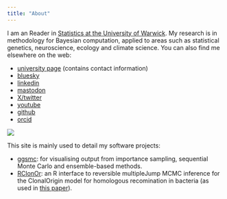 ```yaml
---
title: "About"
---
```


::: {.grid}

::: {.g-col-7}
I am an Reader in [Statistics at the University of Warwick](https://warwick.ac.uk/fac/sci/statistics/). My research is in methodology for Bayesian computation, applied to areas such as statistical genetics, neuroscience, ecology and climate science. You can also find me elsewhere on the web:

* [university page](https://warwick.ac.uk/fac/sci/statistics/staff/academic-research/everitt/) (contains contact information)
* [bluesky](https://bsky.app/profile/bayesianstats.bsky.social)
* [linkedin](https://www.linkedin.com/in/bayesianstats/)
* [mastodon](https://mastodon.social/@bayesian_stats)
* [X/twitter](https://x.com/bayesian_stats)
* [youtube](https://www.youtube.com/@bayesian_stats)
* [github](https://github.com/richardgeveritt)
* [orcid](https://orcid.org/0000-0002-0822-5648)

:::

::: {.g-col-4}
![](Richard Everitt-4.jpg)
:::

:::

This site is mainly used to detail my software projects:

* [ggsmc](https://richardgeveritt.github.io/ggsmc/): for visualising output from importance sampling, sequential Monte Carlo and ensemble-based methods.
* [RClonOr](https://github.com/richardgeveritt/RClonOr): an R interface to reversible multipleJump MCMC inference for the ClonalOrigin model for homologous recomination in bacteria (as used in [this paper](https://projecteuclid.org/journals/bayesian-analysis/advance-publication/Speeding-up-Inference-of-Homologous-Recombination-in-Bacteria/10.1214/23-BA1388.full)).
